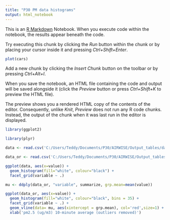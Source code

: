 ```yaml
---
title: "P30 PM data histograms"
output: html_notebook
---
```


This is an [R Markdown](http://rmarkdown.rstudio.com) Notebook. When you execute code within the notebook, the results appear beneath the code. 

Try executing this chunk by clicking the *Run* button within the chunk or by placing your cursor inside it and pressing *Ctrl+Shift+Enter*. 

```r
plot(cars)
```

Add a new chunk by clicking the *Insert Chunk* button on the toolbar or by pressing *Ctrl+Alt+I*.

When you save the notebook, an HTML file containing the code and output will be saved alongside it (click the *Preview* button or press *Ctrl+Shift+K* to preview the HTML file).

The preview shows you a rendered HTML copy of the contents of the editor. Consequently, unlike *Knit*, *Preview* does not run any R code chunks. Instead, the output of the chunk when it was last run in the editor is displayed.

```r
library(ggplot2)
```

```r
library(plyr)
```


```r
data <- read.csv('C:/Users/Teddy/Documents/P30/AIRWISE/Output_tables/datacomb_melt.csv')
```

```r
data_or <- read.csv('C:/Users/Teddy/Documents/P30/AIRWISE/Output_tables/datacomb_melt_or.csv')
```


```r
ggplot(data, aes(x=value)) +
  geom_histogram(fill="white", colour="black") +
  facet_grid(variable ~ .)
```

```r
mu <- ddply(data_or, "variable", summarize, grp.mean=mean(value))
```



```r
ggplot(data_or, aes(x=value)) +
  geom_histogram(fill="white", colour="black", bins = 35) +
  facet_grid(variable ~ .) +
  geom_vline(data= mu, aes(xintercept = grp.mean), col='red',size=1) +
  xlab('pm2.5 (ug/m3) 10-minute average (outliers removed)')
```

